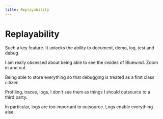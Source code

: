 ```yaml
---
title: Replayability
---
```


# Replayability

Such a key feature. It unlocks the ability to document, demo, log, test and debug.

I am really obsessed about being able to see the insides of Bluewind. Zoom in and out.

Being able to store everything so that debugging is treated as a first class citizen.

Profiling, traces, logs, I don't see them as things I should outsource to a third party.

In particular, logs are too important to outsource. Logs enable everything else.
